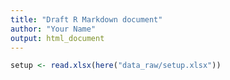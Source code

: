 ```yaml
---
title: "Draft R Markdown document"
author: "Your Name"
output: html_document
---
```


```r



setup <- read.xlsx(here("data_raw/setup.xlsx"))

```

